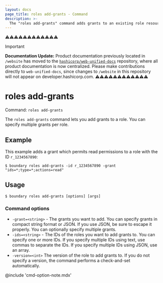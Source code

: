 ```yaml
---
layout: docs
page_title: roles add-grants - Command
description: >-
  The "roles add-grants" command adds grants to an existing role resource.
---
```


⚠️⚠️⚠️⚠️⚠️⚠️⚠️⚠️⚠️⚠️⚠️⚠️
> [!IMPORTANT]  
> **Documentation Update:** Product documentation previously located in `/website` has moved to the [`hashicorp/web-unified-docs`](https://github.com/hashicorp/web-unified-docs) repository, where all product documentation is now centralized. Please make contributions directly to `web-unified-docs`, since changes to `/website` in this repository will not appear on developer.hashicorp.com.
⚠️⚠️⚠️⚠️⚠️⚠️⚠️⚠️⚠️⚠️⚠️⚠️

# roles add-grants

Command: `roles add-grants`

The `roles add-grants` command lets you add grants to a role.
You can specify multiple grants per role.

## Example

This example adds a grant which permits read permissions to a role with the ID `r_1234567890`:

```shell-session
$ boundary roles add-grants -id r_1234567890 -grant "ids=*;type=*;actions=read"
```

## Usage

<CodeBlockConfig hideClipboard>

```shell-session
$ boundary roles add-grants [options] [args]
```

</CodeBlockConfig>

### Command options

- `-grant=<string>` - The grants you want to add.
You can specify grants in compact string format or JSON.
If you use JSON, be sure to escape it properly.
You can optionally specify multiple grants.
- `-ids=<string>` - The IDs of the roles you want to add grants to.
You can specify one or more IDs.
If you specify multiple IDs using text, use commas to separate the IDs.
If you specify multiple IDs using JSON, use an array.
- `-version=<int>` The version of the role to add grants to.
If you do not specify a version, the command performs a check-and-set automatically.

@include 'cmd-option-note.mdx'